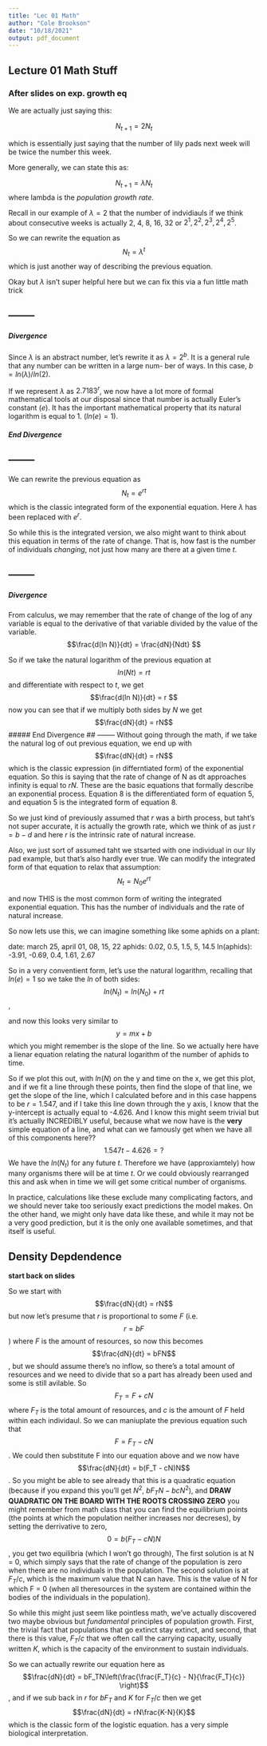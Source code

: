 ```yaml
---
title: "Lec 01 Math"
author: "Cole Brookson"
date: "10/18/2021"
output: pdf_document
---
```


## Lecture 01 Math Stuff

### After slides on exp. growth eq

We are actually just saying this: 

$$N_{t+1} = 2N_t$$

which is essentially just saying that the number of lily pads next week will be twice the number this week. 

More generally, we can state this as:

$$N_{t+1} = \lambda N_t $$ where lambda is the *population growth rate*. 

Recall in our example of $\lambda = 2$ that the number of indvidiauls if we think about consecutive weeks is actually 2, 4, 8, 16, 32 or $2^1, 2^2, 2^3, 2^4, 2^5$. 

So we can rewrite the equation as $$ N_t = \lambda^t$$ which is just another way of describing the previous equation. 

Okay but $\lambda$ isn't super helpful here but we can fix this via a fun little math trick

## -------- 
##### Divergence
Since $\lambda$ is an abstract number, let's rewrite it as $\lambda = 2^b$. It is a general rule that any number can be written in a large num-
ber of ways. In this case, $b = ln(\lambda)/ln(2)$. 

If we represent $\lambda$ as $2.7183^r$, we now have a lot more of formal mathematical tools at our disposal since that number is actually Euler's constant ($e$). It has the important mathematical property that its natural logarithm is equal to 1. ($ln(e) = 1$).

##### End Divergence
## -------- 
We can rewrite the previous equation as $$N_t = e^{rt}$$ which is the classic integrated form of the exponential equation. Here $\lambda$ has been replaced with $e^r$. 

So while this is the integrated version, we also might want to think about this equation in terms of the rate of change. That is, how fast is the number of individuals *changing*, not just how many are there at a given time $t$. 

## -------- 
##### Divergence
From calculus, we may remember that the rate of change of the log of any variable is equal to the derivative of that variable divided by the value of the variable. $$\frac{d(ln N)}{dt} = \frac{dN}{Ndt} $$

So if we take the natural logarithm of the previous equation at $$ ln(Nt) = rt$$ and differentiate with respect to $t$, we get $$\frac{d(ln N)}{dt} = r $$ now you can see that if we multiply both sides by $N$ we get $$\frac{dN}{dt} = rN$$ 
##### End Divergence
## -------- 
Without going through the math, if we take the natural log of out previous equation, we end up with $$\frac{dN}{dt} = rN$$ which is the classic expression (in differntiated form) of the exponential equation. So this is saying that the rate of change of N as dt approaches infinity is equal to $rN$. These are the basic equations that formally describe an exponential process. Equation 8 is the differentiated form of equation 5, and equation 5 is the integrated form of equation 8.

So we just kind of previously assumed that $r$ was a birth process, but taht's not super accurate, it is actually the growth rate, which we think of as just $r = b - d$ and here $r$ is the intrinsic rate of natural increase. 

Also, we just sort of assumed taht we stsarted with one individual in our lily pad example, but that's also hardly ever true. We can modify the integrated form of that equation to relax that assumption: $$N_t = N_0e^{rt}$$

and now THIS is the most common form of writing the integrated exponential equation. This has the number of individuals and the rate of natural increase. 

So now lets use this, we can imagine something like some aphids on a plant:


date: march 25, april 01, 08, 15, 22
aphids: 0.02, 0.5, 1.5, 5, 14.5
ln(aphids): -3.91, -0.69, 0.4, 1.61, 2.67

So in a very conventient form, let's use the natural logarithm, recalling that $ln(e) = 1$ so we take the $ln$ of both sides: $$ln(N_t) = ln(N_0) + rt$$,

and now this looks very similar to $$y=mx + b$$ which you might remember is the slope of the line. So we actually here have a lienar equation relating the natural logarithm of the number of aphids to time. 

So if we plot this out, with $ln(N)$ on the y and time on the x, we get this plot, and if we fit a line through these points, then find the slope of that line, we get the slope of the line, which I calculated before and in this case happens to be $r = 1.547$, and if I take this line down through the y axis, I know that the y-intercept is actually equal to -4.626. And I know this might seem trivial but it's actually INCREDIBLY useful, because what we now have is the **very** simple equation of a line, and what can we famously get when we have all of this components here?? $$1.547t - 4.626 = ?$$ We have the $ln(N_t)$ for any future $t$. Therefore we have (approxiamtely) how many organisms there will be at time $t$. Or we could obviously rearranged this and ask when in time we will get some critical number of organisms. 


In practice, calculations like these exclude many complicating factors, and
we should never take too seriously exact predictions the model makes. On the
other hand, we might only have data like these, and while it may not be a very good prediction, but it is the only one available sometimes, and that itself is useful. 

## Density Depdendence 

**start back on slides**

So we start with $$\frac{dN}{dt} = rN$$ but now let's presume that $r$ is proportional to some $F$ (i.e. $$r = bF$$) where $F$ is the amount of resources, so now this becomes $$\frac{dN}{dt} = bFN$$, but we should assume there's no inflow, so there's a total amount of resources and we need to divide that so a part has already been used and some is still avilable. So $$F_T = F + cN$$ where $F_T$ is the total amount of resources, and $c$ is the amount of $F$ held within each individaul. So we can maniuplate the previous equation such that $$F = F_T - cN$$. We could then substitute F into our equation above and we now have $$\frac{dN}{dt} = b(F_T - cN)N$$. So you might be able to see already that this is a quadratic equation (because if you expand this you'll get $N^2$, $bF_TN - bcN^2$), and **DRAW QUADRATIC ON THE BOARD WITH THE ROOTS CROSSING ZERO** you might remember from math class that you can find the equilibrium points (the points at which the population neither increases nor decreses), by setting the derrivative to zero, $$0 = b(F_T - cN)N$$, you get two equilibria (which I won't go through), The first solution is at N = 0, which simply says that the rate of change of the population is zero when there are no individuals in the population. The second solution is at $F_T/c$, which is the maximum value that N can have. This is the value of N for which F = 0 (when all theresources in the system are contained within the bodies of the individuals in the population).

So while this might just seem like pointless math, we've actually discovered two maybe obvious but *fundamental* principles of population growth. First, the trivial fact that populations that go extinct stay extinct, and second, that there is this value, $F_T/c$ that we often call the carrying capacity, usually written $K$, which is the capacity of the environment to sustain individuals. 

So we can actually rewrite our equation here as $$\frac{dN}{dt} = bF_TN\left(\frac{\frac{F_T}{c} - N}{\frac{F_T}{c}} \right)$$, and if we sub back in $r$ for $bF_T$ and $K$ for $F_T/c$ then we get $$\frac{dN}{dt} = rN\frac{K-N}{K}$$ which is the classic form of the logistic equation. has a very simple biological interpretation. 